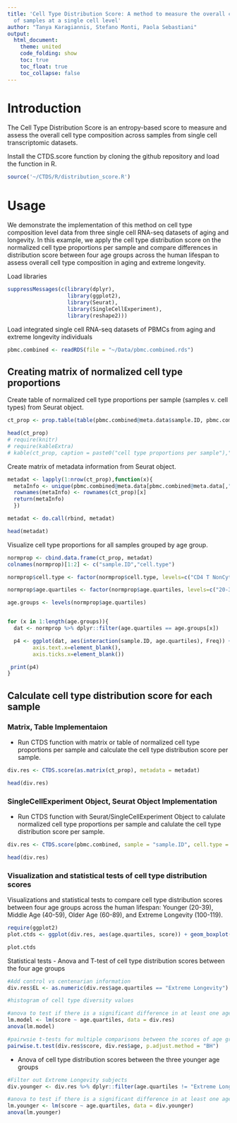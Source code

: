 ---
title: 'Cell Type Distribution Score: A method to measure the overall cell type composition
  of samples at a single cell level'
author: "Tanya Karagiannis, Stefano Monti, Paola Sebastiani"
output:
  html_document:
    theme: united
    code_folding: show
    toc: true
    toc_float: true
    toc_collapse: false
---

# Introduction

The Cell Type Distribution Score is an entropy-based score to measure and assess the overall cell type composition across samples from single cell transcriptomic datasets.

Install the CTDS.score function by cloning the github repository and load the function in R.

```{r}
source('~/CTDS/R/distribution_score.R')

```


# Usage

We demonstrate the implementation of this method on cell type composition level data from three single cell RNA-seq datasets of aging and longevity. In this example, we apply the cell type distribution score on the normalized cell type proportions per sample and compare differences in distribution score between four age groups across the human lifespan to assess overall cell type composition in aging and extreme longevity.



Load libraries
```{r, include=TRUE, messages=FALSE, warnings=FALSE}
suppressMessages(c(library(dplyr),
                   library(ggplot2),
                   library(Seurat),
                   library(SingleCellExperiment),
                   library(reshape2)))
```

Load integrated single cell RNA-seq datasets of PBMCs from aging and extreme longevity individuals

```{r}
pbmc.combined <- readRDS(file = "~/Data/pbmc.combined.rds")

```

## Creating matrix of normalized cell type proportions

Create table of normalized cell type proportions per sample (samples v. cell types) from Seurat object.
```{r}
ct_prop <- prop.table(table(pbmc.combined@meta.data$sample.ID, pbmc.combined@meta.data$ct.consensus), margin = 1)

head(ct_prop)
# require(knitr)
# require(kableExtra)
# kable(ct_prop, caption = paste0("cell type proportions per sample"),"html") %>% kable_styling("striped") %>% scroll_box(width = "100%",height = "300px")
```

Create matrix of metadata information from Seurat object.
```{r}

metadat <- lapply(1:nrow(ct_prop),function(x){
  metaInfo <- unique(pbmc.combined@meta.data[pbmc.combined@meta.data[,"sample.ID"] %in% rownames(ct_prop)[x],c("age.quartiles", "sex")])
  rownames(metaInfo) <- rownames(ct_prop)[x]
  return(metaInfo)
  })

metadat <- do.call(rbind, metadat)

head(metadat)
```
  
  
Visualize cell type proportions for all samples grouped by age group.
```{r, fig.show="hold", out.width="50%"}
normprop <- cbind.data.frame(ct_prop, metadat)
colnames(normprop)[1:2] <- c("sample.ID","cell.type")

normprop$cell.type <- factor(normprop$cell.type, levels=c("CD4 T NonCytotoxic","CD4 T Cytotoxic","CD8 T","T gamma delta", "NK","BC Memory","BC Naive","M14","M16","mDC","pDC","Plasma"))

normprop$age.quartiles <- factor(normprop$age.quartiles, levels=c("20-39","40-59","60-89","Extreme Longevity"))

age.groups <- levels(normprop$age.quartiles)


for (x in 1:length(age.groups)){
  dat <- normprop %>% dplyr::filter(age.quartiles == age.groups[x])

  p4 <- ggplot(dat, aes(interaction(sample.ID, age.quartiles), Freq)) + geom_bar(aes(group = cell.type, fill = cell.type), stat="identity", position = "stack") + theme_classic(base_size = 20) + theme(axis.line=element_line()) + facet_wrap(~ age.quartiles) + theme(axis.title.x=element_blank(),
        axis.text.x=element_blank(),
        axis.ticks.x=element_blank())

 print(p4)
}

```

## Calculate cell type distribution score for each sample 

### Matrix, Table Implementaion
- Run CTDS function with matrix or table of normalized cell type proportions per sample and calculate the cell type distribution score per sample.
```{r}

div.res <- CTDS.score(as.matrix(ct_prop), metadata = metadat)

head(div.res)
```


### SingleCellExperiment Object, Seurat Object Implementation
- Run CTDS function with Seurat/SingleCellExperiment Object to calulate normalized cell type proportions per sample and calulate the cell type distribution score per sample.
```{r}
div.res <- CTDS.score(pbmc.combined, sample = "sample.ID", cell.type = "ct.consensus", metadata = metadat)

head(div.res)
```


### Visualization and statistical tests of cell type distribution scores 

Visualizations and statistical tests to compare cell type distribution scores between four age groups across the human lifespan: Younger (20-39), Middle Age (40-59), Older Age (60-89), and Extreme Longevity (100-119).

```{r, fig.dim=c(20,10)}
require(ggplot2)
plot.ctds <- ggplot(div.res, aes(age.quartiles, score)) + geom_boxplot(aes(fill = age.quartiles)) + theme_classic(base_size = 20) + theme(axis.line=element_line()) + ylim(0.8, 2.5)

plot.ctds

```

Statistical tests
- Anova and T-test of cell type distribution scores between the four age groups
```{r, fig.dim = c(20, 10)}
#Add control vs centenarian information
div.res$EL <- as.numeric(div.res$age.quartiles == "Extreme Longevity")

#histogram of cell type diversity values

#anova to test if there is a significant difference in at least one age group
lm.model <- lm(score ~ age.quartiles, data = div.res)
anova(lm.model)

#pairwsie t-tests for multiple comparisons between the scores of age groups
pairwise.t.test(div.res$score, div.res$age, p.adjust.method = "BH")

```

- Anova of cell type distribution scores between the three younger age groups
```{r}
#Filter out Extreme Longevity subjects
div.younger <- div.res %>% dplyr::filter(age.quartiles != "Extreme Longevity")

#anova to test if there is a significant difference in at least one age group
lm.younger <- lm(score ~ age.quartiles, data = div.younger)
anova(lm.younger)
```